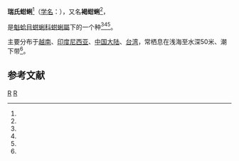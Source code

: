 {{Speciesbox 
| taxon = Glycymeris reevei
| image = Naturalis Biodiversity Center - RMNH.MOL.316029 - Glycymeris reevei (Mayer, 1868) - Glycymerididae - Mollusc shell.jpeg
| binomial_authority = Mayer, 1868<ref name="WoRMS_504511" />
| synonyms_ref = <ref name="WoRMS_504511" />
| synonyms = 
* ''[[Pectunculus|Pectunculus]] angulatus'' Lamarck, 1819 sensu Reeve, 1843 (misidentification)
* ''Pectunculus reevei'' Mayer, 1868
}}

'''瑞氏蚶蜊'''<ref name="shell_2198" />（[[学名|学名]]：{{lang|la|'''''Glycymeris reevei'''''}}），又名'''褐蚶蜊'''<ref name=TaiBNET_314142 />，

是[[魁蛤目|魁蛤目]][[蚶蜊科|蚶蜊科]][[蚶蜊屬|蚶蜊屬]]下的一个种<ref name="WoRMS_504511" /><ref name="shell_2198" /><ref name=TaiBNET_314142 />。

主要分布于[[越南|越南]]、[[印度尼西亚|印度尼西亚]]、[[中国大陆|中国大陆]]、[[台湾|台湾]]，常栖息在浅海至水深50米、潮下带<ref name="shell_2198" />。

==参考文献==
{{reflist |refs=
<ref name="shell_2198">{{cite web
 |url=http://shell.sinica.edu.tw/chinese/shellbase_detail.php?science_no=2198
 |title=国际贝库：瑞氏蚶蜊
 |publisher=台湾贝类资料库
 |accessdate=2009-08-11
 |archive-date=2016-03-04
 |archive-url=https://web.archive.org/web/20160304111935/http://shell.sinica.edu.tw/chinese/shellbase_detail.php?science_no=2198
 |dead-url=no
 }}</ref>
<ref name=TaiBNET_314142>{{TaiBNET |zh=褐蚶蜊 | id=314142
 | binomial=Glycymeris reevei | authority=Mayver, 1868 | var=
 | date=2006-03-01 |accessdate=2013-01-24}}</ref>
<ref name="WoRMS_504511">{{cite WoRMS
 |id=504511 |authorlink=WoRMS
 |last=Huber|first=M.
 |title=''Glycymeris reevei'' (Mayer, 1868)
 |accessdate=2013-03-09 }}</ref>
}}

{{Taxonbar|from=Q13643578}}

[[Category:蚶蜊属|R]]
[[Category:_1868年描述的动物|R]]